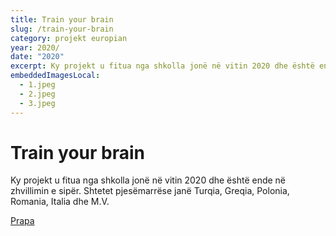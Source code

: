 ```yaml
---
title: Train your brain
slug: /train-your-brain
category: projekt europian
year: 2020/
date: "2020"
excerpt: Ky projekt u fitua nga shkolla jonë në vitin 2020 dhe është ende në zhvillimin e sipër ...
embeddedImagesLocal:
  - 1.jpeg
  - 2.jpeg
  - 3.jpeg
---
```


# Train your brain

Ky projekt u fitua nga shkolla jonë në vitin 2020 dhe është ende në zhvillimin e sipër. Shtetet pjesëmarrëse janë Turqia, Greqia, Polonia, Romania, Italia dhe M.V.

[Prapa](/projects)
